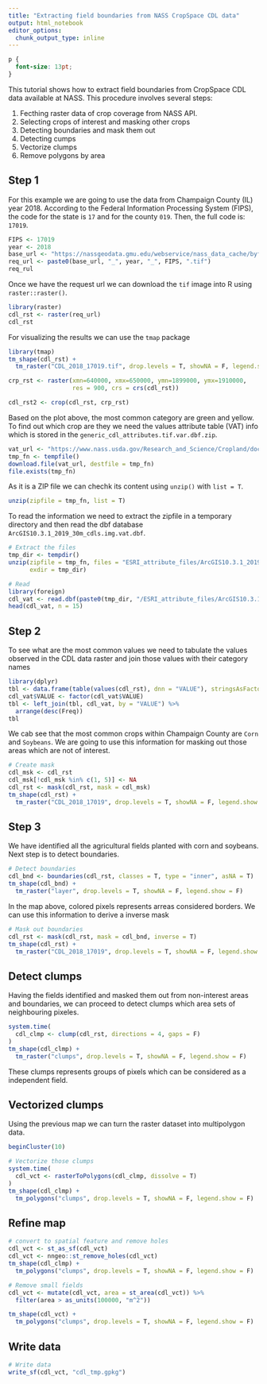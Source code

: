 ```yaml
---
title: "Extracting field boundaries from NASS CropSpace CDL data"
output: html_notebook
editor_options: 
  chunk_output_type: inline
---
```


```css
p {
  font-size: 13pt;
}
```

This tutorial shows how to extract field boundaries from CropSpace CDL data available at NASS. This procedure involves several steps:

1. Fecthing raster data of crop coverage from NASS API.
2. Selecting crops of interest and masking other crops
3. Detecting boundaries and mask them out
4. Detecting cumps 
5. Vectorize clumps
6. Remove polygons by area

## Step 1

For this example we are going to use the data from Champaign County (IL) year 2018. According to the Federal Information Processing System (FIPS), the code for the state is `17` and for the county `019`. Then, the full code is: `17019`.

```r
FIPS <- 17019
year <- 2018
base_url <- "https://nassgeodata.gmu.edu/webservice/nass_data_cache/byfips/CDL"
req_url <- paste0(base_url, "_", year, "_", FIPS, ".tif")
req_rul
```


Once we have the request url we can download the `tif` image into R using `raster::raster()`.

```r
library(raster)
cdl_rst <- raster(req_url)
cdl_rst
```

For visualizing the results we can use the `tmap` package

```r
library(tmap)
tm_shape(cdl_rst) +
  tm_raster("CDL_2018_17019.tif", drop.levels = T, showNA = F, legend.show = F)
```


```r
crp_rst <- raster(xmn=640000, xmx=650000, ymn=1899000, ymx=1910000,
                  res = 900, crs = crs(cdl_rst))

cdl_rst2 <- crop(cdl_rst, crp_rst)
```


Based on the plot above, the most common category are green and yellow. To find out which crop are they we need the values attribute table (VAT) info which is stored in the `generic_cdl_attributes.tif.var.dbf.zip`.

```r
vat_url <- "https://www.nass.usda.gov/Research_and_Science/Cropland/docs/generic_cdl_attributes.tif.vat.dbf.zip"
tmp_fn <- tempfile()
download.file(vat_url, destfile = tmp_fn)
file.exists(tmp_fn)
```

As it is a ZIP file we can chechk its content using `unzip()` with `list = T`.

```r
unzip(zipfile = tmp_fn, list = T)
```

To read the information we need to extract the zipfile in a temporary directory and then read the dbf database `ArcGIS10.3.1_2019_30m_cdls.img.vat.dbf`.

```r
# Extract the files
tmp_dir <- tempdir()
unzip(zipfile = tmp_fn, files = "ESRI_attribute_files/ArcGIS10.3.1_2019_30m_cdls.img.vat.dbf", 
      exdir = tmp_dir)

# Read
library(foreign)
cdl_vat <- read.dbf(paste0(tmp_dir, "/ESRI_attribute_files/ArcGIS10.3.1_2019_30m_cdls.img.vat.dbf"))
head(cdl_vat, n = 15)
```

## Step 2

To see what are the most common values we need to tabulate the values observed in the CDL data raster and join those values with their category names

```r
library(dplyr)
tbl <- data.frame(table(values(cdl_rst), dnn = "VALUE"), stringsAsFactors = F)
cdl_vat$VALUE <- factor(cdl_vat$VALUE)
tbl <- left_join(tbl, cdl_vat, by = "VALUE") %>% 
  arrange(desc(Freq))
tbl
```

We cab see that the most common crops within Champaign County are `Corn` and `Soybeans`. We are going to use this information for masking out those areas which are not of interest.

```r
# Create mask
cdl_msk <- cdl_rst
cdl_msk[!cdl_msk %in% c(1, 5)] <- NA 
cdl_rst <- mask(cdl_rst, mask = cdl_msk)
tm_shape(cdl_rst) +
  tm_raster("CDL_2018_17019", drop.levels = T, showNA = F, legend.show = F)
```
## Step 3

We have identified all the agricultural fields planted with corn and soybeans. Next step is to detect boundaries.


```r
# Detect boundaries
cdl_bnd <- boundaries(cdl_rst, classes = T, type = "inner", asNA = T)
tm_shape(cdl_bnd) +
  tm_raster("layer", drop.levels = T, showNA = F, legend.show = F)
```

In the map above, colored pixels represents arreas considered borders. We can use this information to derive a inverse mask

```r
# Mask out boundaries
cdl_rst <- mask(cdl_rst, mask = cdl_bnd, inverse = T)
tm_shape(cdl_rst) +
  tm_raster("CDL_2018_17019", drop.levels = T, showNA = F, legend.show = F)
```
## Detect clumps

Having the fields identified and masked them out from non-interest areas and boundaries, we can proceed to detect clumps which area sets of neighbouring pixeles.

```r
system.time(
  cdl_clmp <- clump(cdl_rst, directions = 4, gaps = F)
)
tm_shape(cdl_clmp) +
  tm_raster("clumps", drop.levels = T, showNA = F, legend.show = F)
```

These clumps represents groups of pixels which can be considered as a independent field.

## Vectorized clumps

Using the previous map we can turn the raster dataset into multipolygon data.

```r
beginCluster(10)

# Vectorize those clumps
system.time(
  cdl_vct <- rasterToPolygons(cdl_clmp, dissolve = T)
)
tm_shape(cdl_clmp) +
  tm_polygons("clumps", drop.levels = T, showNA = F, legend.show = F)
```

## Refine map

```r
# convert to spatial feature and remove holes
cdl_vct <- st_as_sf(cdl_vct)
cdl_vct <- nngeo::st_remove_holes(cdl_vct)
tm_shape(cdl_clmp) +
  tm_polygons("clumps", drop.levels = T, showNA = F, legend.show = F)
```

```r
# Remove small fields
cdl_vct <- mutate(cdl_vct, area = st_area(cdl_vct)) %>% 
  filter(area > as_units(100000, "m^2"))

tm_shape(cdl_vct) +
  tm_polygons("clumps", drop.levels = T, showNA = F, legend.show = F)

```

## Write data

```r
# Write data
write_sf(cdl_vct, "cdl_tmp.gpkg")
```